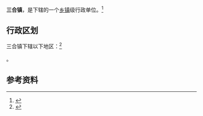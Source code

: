 {{中国乡级行政区|63/21/21/102/000}}

'''三合镇'''，是{{PRC admin/fullname|63/21/21/102/000|3}}下辖的一个[[乡镇|乡镇]]级行政单位。<ref>{{PRC admin/ref sgc|{{PRC admin/parent|63/21/21/102/000}}}}</ref>

== 行政区划 ==

三合镇下辖以下地区：<ref>{{PRC admin/ref sgc|63/21/21/102/000}}</ref>

{{PRC admin/children|63/21/21/102/000}}。

== 参考资料 ==

{{reflist}}

{{行政区划小作品}}
{{PRC admin/navcat|63/21/21/102/000}}